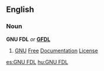==English==
{{wikipedia}}

===Noun===
'''GNU FDL''' ''or'' '''[[GFDL]]'''

# [[GNU]] [[free|Free]] [[documentation|Documentation]] [[license|License]]

[[es:GNU FDL]]
[[hu:GNU FDL]]